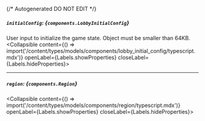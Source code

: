 {/* Autogenerated DO NOT EDIT  */}

##### `initialConfig`: *{`components.LobbyInitialConfig`}*
User input to initialize the game state. Object must be smaller than 64KB.
<Collapsible content={() => import('/content/types/models/components/lobby_initial_config/typescript.mdx')} openLabel={Labels.showProperties} closeLabel={Labels.hideProperties}>
</Collapsible>

---
##### `region`: *{`components.Region`}*
<Collapsible content={() => import('/content/types/models/components/region/typescript.mdx')} openLabel={Labels.showProperties} closeLabel={Labels.hideProperties}>
</Collapsible>


